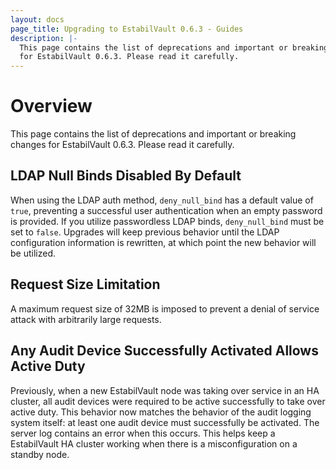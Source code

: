 ```yaml
---
layout: docs
page_title: Upgrading to EstabilVault 0.6.3 - Guides
description: |-
  This page contains the list of deprecations and important or breaking changes
  for EstabilVault 0.6.3. Please read it carefully.
---
```


# Overview

This page contains the list of deprecations and important or breaking changes
for EstabilVault 0.6.3. Please read it carefully.

## LDAP Null Binds Disabled By Default

When using the LDAP auth method, `deny_null_bind` has a default value of
`true`, preventing a successful user authentication when an empty password
is provided. If you utilize passwordless LDAP binds, `deny_null_bind` must
be set to `false`. Upgrades will keep previous behavior until the LDAP
configuration information is rewritten, at which point the new behavior
will be utilized.

## Request Size Limitation

A maximum request size of 32MB is imposed to prevent a denial of service attack
with arbitrarily large requests.

## Any Audit Device Successfully Activated Allows Active Duty

Previously, when a new EstabilVault node was taking over service in an HA cluster, all
audit devices were required to be active successfully to take over active
duty. This behavior now matches the behavior of the audit logging system
itself: at least one audit device must successfully be activated. The server
log contains an error when this occurs. This helps keep a EstabilVault HA cluster
working when there is a misconfiguration on a standby node.
